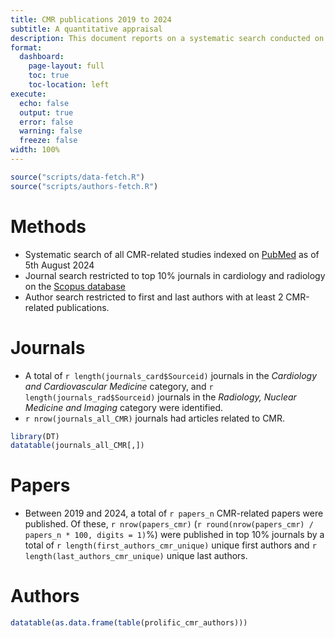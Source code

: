 ```yaml
---
title: CMR publications 2019 to 2024
subtitle: A quantitative appraisal
description: This document reports on a systematic search conducted on 5th August 2024 which explored the landscape of cardiac magnetic resonance (CMR)-related publications in the last 5 years (2019-2024).
format: 
  dashboard:
    page-layout: full
    toc: true
    toc-location: left
execute:
  echo: false
  output: true
  error: false
  warning: false
  freeze: false
width: 100%
---
```

```r
source("scripts/data-fetch.R")
source("scripts/authors-fetch.R")
```

# Methods
- Systematic search of all CMR-related studies indexed on [PubMed](https://pubmed.ncbi.nlm.nih.gov) as of 5th August 2024
- Journal search restricted to top 10% journals in cardiology and radiology on the [Scopus database](https://www.scopus.com/)
- Author search restricted to first and last authors with at least 2 CMR-related publications.

# Journals
- A total of `r length(journals_card$Sourceid)` journals in the *Cardiology and Cardiovascular Medicine* category, and `r length(journals_rad$Sourceid)` journals in the *Radiology, Nuclear Medicine and Imaging* category were identified. 
- `r nrow(journals_all_CMR)` journals had articles related to CMR.

```r
library(DT)
datatable(journals_all_CMR[,])
```

# Papers
- Between 2019 and 2024, a total of `r papers_n` CMR-related papers were published. Of these, `r nrow(papers_cmr)` (`r round(nrow(papers_cmr) / papers_n * 100, digits = 1)`%) were published in top 10% journals by a total of `r length(first_authors_cmr_unique)` unique first authors and `r length(last_authors_cmr_unique)` unique last authors.

# Authors
```r
datatable(as.data.frame(table(prolific_cmr_authors)))
```
